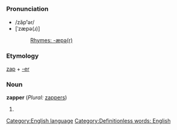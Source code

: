 =={{en}}==
[[Category:English language]]
===Pronunciation===
*/zăp'''ʹ'''ər/
*[ˈzæpə(ɹ)]
*:[[Rhymes:English:-æpə(r)|Rhymes: -æpə(r)]]

===Etymology===
[[zap]] + [[-er]]
===Noun===
'''zapper''' (''Plural:'' [[zappers]])

#{{stub}}

[[Category:Definitionless words: English]]